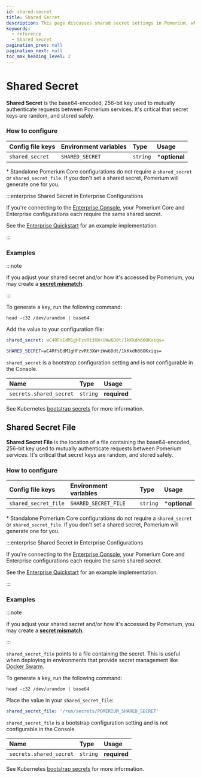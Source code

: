 ```yaml
---
id: shared-secret
title: Shared Secret
description: This page discusses shared secret settings in Pomerium, which are used to mutually authenticate requests between Pomerium services.
keywords:
  - reference
  - Shared Secret
pagination_prev: null
pagination_next: null
toc_max_heading_level: 2
---
```



# Shared Secret

**Shared Secret** is the base64-encoded, 256-bit key used to mutually authenticate requests between Pomerium services. It's critical that secret keys are random, and stored safely.

### How to configure

<Tabs>
<TabItem value="Core" label="Core">

| **Config file keys** | **Environment variables** | **Type** | **Usage**      |
| :------------------- | :------------------------ | :------- | :------------- |
| `shared_secret`      | `SHARED_SECRET`           | `string` | \***optional** |

\* Standalone Pomerium Core configurations do not require a `shared_secret` or `shared_secret_file`. If you don't set a shared secret, Pomerium will generate one for you.

:::enterprise Shared Secret in Enterprise Configurations

If you're connecting to the [Enterprise Console](/docs/enterprise), your Pomerium Core and Enterprise configurations each require the same shared secret.

See the [Enterprise Quickstart](/docs/enterprise/quickstart) for an example implementation.

:::

### Examples

:::note

If you adjust your shared secret and/or how it's accessed by Pomerium, you may create a [**secret mismatch**](/docs/troubleshooting#shared-secret-mismatch).

:::

To generate a key, run the following command:

```shell
head -c32 /dev/urandom | base64
```

Add the value to your configuration file:

```yaml
shared_secret: wC4RFsEdM1gHFzvRt3XW+iWw6Ddt/1kKkdh66OKxiqs=
```

```bash
SHARED_SECRET=wC4RFsEdM1gHFzvRt3XW+iWw6Ddt/1kKkdh66OKxiqs=
```

</TabItem>
<TabItem value="Enterprise" label="Enterprise">

`shared_secret` is a bootstrap configuration setting and is not configurable in the Console.

</TabItem>
<TabItem value="Kubernetes" label="Kubernetes">

| **Name**                | **Type** | **Usage**    |
| :---------------------- | :------- | :----------- |
| `secrets.shared_secret` | `string` | **required** |

See Kubernetes [bootstrap secrets](/docs/k8s/reference#spec) for more information.

</TabItem>
</Tabs>

## Shared Secret File

**Shared Secret File** is the location of a file containing the base64-encoded, 256-bit key used to mutually authenticate requests between Pomerium services. It's critical that secret keys are random, and stored safely.

### How to configure

<Tabs>
<TabItem value="Core" label="Core">

| **Config file keys** | **Environment variables** | **Type** | **Usage**      |
| :------------------- | :------------------------ | :------- | :------------- |
| `shared_secret_file` | `SHARED_SECRET_FILE`      | `string` | \***optional** |

\* Standalone Pomerium Core configurations do not require a `shared_secret` or `shared_secret_file`. If you don't set a shared secret, Pomerium will generate one for you.

:::enterprise Shared Secret in Enterprise Configurations

If you're connecting to the [Enterprise Console](/docs/enterprise), your Pomerium Core and Enterprise configurations each require the same shared secret.

See the [Enterprise Quickstart](/docs/enterprise/quickstart) for an example implementation.

:::

### Examples

:::note

If you adjust your shared secret and/or how it's accessed by Pomerium, you may create a [**secret mismatch**](/docs/troubleshooting#shared-secret-mismatch).

:::

`shared_secret_file` points to a file containing the secret. This is useful when deploying in environments that provide secret management like [Docker Swarm](https://docs.docker.com/engine/swarm/secrets/).

To generate a key, run the following command:

```shell
head -c32 /dev/urandom | base64
```

Place the value in your `shared_secret_file`:

```yaml
shared_secret_file: '/run/secrets/POMERIUM_SHARED_SECRET'
```

</TabItem>
<TabItem value="Enterprise" label="Enterprise">

`shared_secret_file` is a bootstrap configuration setting and is not configurable in the Console.

</TabItem>
<TabItem value="Kubernetes" label="Kubernetes">

| **Name**                | **Type** | **Usage**    |
| :---------------------- | :------- | :----------- |
| `secrets.shared_secret` | `string` | **required** |

See Kubernetes [bootstrap secrets](/docs/k8s/reference#spec) for more information.

</TabItem>
</Tabs>
